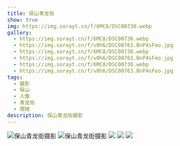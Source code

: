```yaml
---
title: 保山青龙街
show: true
img: https://img.sorayt.cn/f/6MC8/DSC00730.webp
gallery:
  - https://img.sorayt.cn/f/6MC8/DSC00730.webp
  - https://img.sorayt.cn/f/v0h6/DSC00763.BnP4sFeo.jpg
  - https://img.sorayt.cn/f/6MC8/DSC00730.webp
  - https://img.sorayt.cn/f/v0h6/DSC00763.BnP4sFeo.jpg
  - https://img.sorayt.cn/f/6MC8/DSC00730.webp
  - https://img.sorayt.cn/f/v0h6/DSC00763.BnP4sFeo.jpg
tags:
  - 摄影
  - 保山
  - 人像
  - 青龙街
  - 摆摊
description: 保山青龙街摄影
---
```

![保山青龙街摄影](https://img.sorayt.cn/f/6MC8/DSC00730.webp)
![保山青龙街摄影](https://img.sorayt.cn/f/v0h6/DSC00763.BnP4sFeo.jpg)
![](https://img.sorayt.cn/f/R4H5/DSC00776.webp)
![](https://img.sorayt.cn/f/b5S0/DSC00738.webp)
![](https://img.sorayt.cn/f/w1f5/DSC00767.webp)